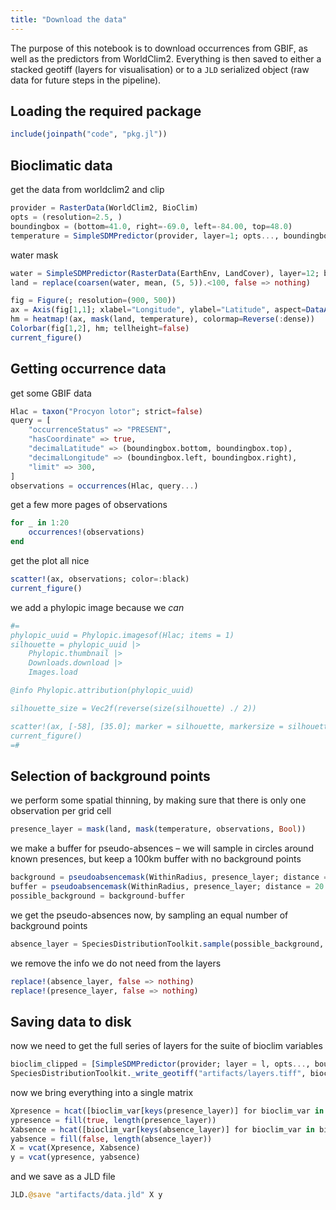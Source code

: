 ```yaml
---
title: "Download the data"
---
```


The purpose of this notebook is to download occurrences from GBIF, as well as the predictors from WorldClim2. Everything is then saved to either a stacked geotiff (layers for visualisation) or to a `JLD` serialized object (raw data for future steps in the pipeline).

## Loading the required package

```julia
include(joinpath("code", "pkg.jl"))
```

## Bioclimatic data

get the data from worldclim2 and clip

```julia
provider = RasterData(WorldClim2, BioClim)
opts = (resolution=2.5, )
boundingbox = (bottom=41.0, right=-69.0, left=-84.00, top=48.0)
temperature = SimpleSDMPredictor(provider, layer=1; opts..., boundingbox...)
```

water mask

```julia
water = SimpleSDMPredictor(RasterData(EarthEnv, LandCover), layer=12; boundingbox...)
land = replace(coarsen(water, mean, (5, 5)).<100, false => nothing)
```

```julia
fig = Figure(; resolution=(900, 500))
ax = Axis(fig[1,1]; xlabel="Longitude", ylabel="Latitude", aspect=DataAspect())
hm = heatmap!(ax, mask(land, temperature), colormap=Reverse(:dense))
Colorbar(fig[1,2], hm; tellheight=false)
current_figure()
```

## Getting occurrence data

get some GBIF data

```julia
Hlac = taxon("Procyon lotor"; strict=false)
query = [
    "occurrenceStatus" => "PRESENT",
    "hasCoordinate" => true,
    "decimalLatitude" => (boundingbox.bottom, boundingbox.top),
    "decimalLongitude" => (boundingbox.left, boundingbox.right),
    "limit" => 300,
]
observations = occurrences(Hlac, query...)
```

get a few more pages of observations

```julia
for _ in 1:20
    occurrences!(observations)
end
```

get the plot all nice

```julia
scatter!(ax, observations; color=:black)
current_figure()
```

we add a phylopic image because we *can*

```julia
#=
phylopic_uuid = Phylopic.imagesof(Hlac; items = 1)
silhouette = phylopic_uuid |>
    Phylopic.thumbnail |>
    Downloads.download |>
    Images.load

@info Phylopic.attribution(phylopic_uuid)

silhouette_size = Vec2f(reverse(size(silhouette) ./ 2))

scatter!(ax, [-58], [35.0]; marker = silhouette, markersize = silhouette_size)
current_figure()
=#
```

## Selection of background points

we perform some spatial thinning, by making sure that there is only one observation per grid cell

```julia
presence_layer = mask(land, mask(temperature, observations, Bool))
```

we make a buffer for pseudo-absences -- we will sample in circles around known presences, but keep a 100km buffer with no background points

```julia
background = pseudoabsencemask(WithinRadius, presence_layer; distance = 200.0)
buffer = pseudoabsencemask(WithinRadius, presence_layer; distance = 20.0)
possible_background = background-buffer
```

we get the pseudo-absences now, by sampling an equal number of background points

```julia
absence_layer = SpeciesDistributionToolkit.sample(possible_background, sum(presence_layer))
```

we remove the info we do not need from the layers

```julia
replace!(absence_layer, false => nothing)
replace!(presence_layer, false => nothing)
```

## Saving data to disk

now we need to get the full series of layers for the suite of bioclim variables

```julia
bioclim_clipped = [SimpleSDMPredictor(provider; layer = l, opts..., boundingbox...) for l in layers(provider)]
SpeciesDistributionToolkit._write_geotiff("artifacts/layers.tiff", bioclim_clipped)
```

now we bring everything into a single matrix

```julia
Xpresence = hcat([bioclim_var[keys(presence_layer)] for bioclim_var in bioclim_clipped]...)
ypresence = fill(true, length(presence_layer))
Xabsence = hcat([bioclim_var[keys(absence_layer)] for bioclim_var in bioclim_clipped]...)
yabsence = fill(false, length(absence_layer))
X = vcat(Xpresence, Xabsence)
y = vcat(ypresence, yabsence)
```

and we save as a JLD file

```julia
JLD.@save "artifacts/data.jld" X y
```